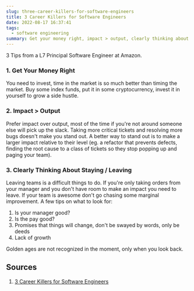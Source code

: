 ```yaml
---
slug: three-career-killers-for-software-engineers
title: 3 Career Killers for Software Engineers
date: 2022-08-17 16:37:41
tags:
  - software engineering
summary: Get your money right, impact > output, clearly thinking about staying/leaving
---
```

3 Tips from a L7 Principal Software Engineer at Amazon.

### 1. Get Your Money Right
You need to invest, time in the market is so much better than timing the market. Buy some index funds, put it in some cryptocurrency, invest it in yourself to grow a side hustle.

### 2. Impact > Output
Prefer impact over output, most of the time if you're not around someone else will pick up the slack. Taking more critical tickets and resolving more bugs doesn't make you stand out. A better way to stand out is to make a larger impact relative to their level (eg. a refactor that prevents defects, finding the root cause to a class of tickets so they stop popping up and paging your team). 

### 3. Clearly Thinking About Staying / Leaving
Leaving teams is a difficult things to do. If you're only taking orders from your manager and you don't have room to make an impact you need to leave. If your team is awesome don't go chasing some marginal improvement. A few tips on what to look for:
1. Is your manager good?
2. Is the pay good?
3. Promises that things will change, don't be swayed by words, only be deeds
4. Lack of growth

Golden ages are not recognized in the moment, only when you look back.

## Sources
1. [3 Career Killers for Software Engineers](https://youtu.be/uX719LQBLXw)